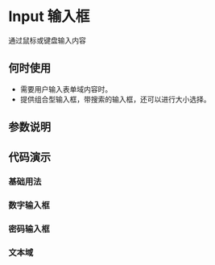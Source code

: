 
# Input 输入框

<Subtitle>通过鼠标或键盘输入内容</Subtitle>

## 何时使用

- 需要用户输入表单域内容时。
- 提供组合型输入框，带搜索的输入框，还可以进行大小选择。

## 参数说明

<ArgsTable of={Input} />

## 代码演示

### 基础用法

<Canvas>
  <Story id="components-input--default" />
</Canvas>

### 数字输入框

<Canvas>
  <Story id="components-input--input-number-case" />
</Canvas>

### 密码输入框

<Canvas>
  <Story id="components-input--password-case" />
</Canvas>

### 文本域

<Canvas>
  <Story id="components-input--text-area-case" />
</Canvas>
